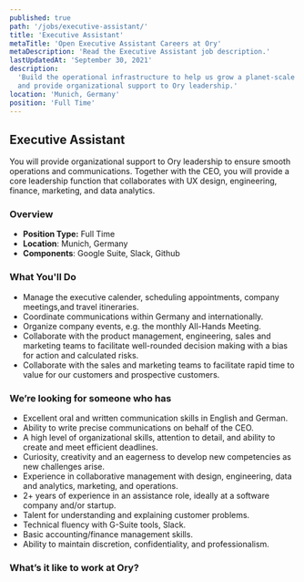 ```yaml
---
published: true
path: '/jobs/executive-assistant/'
title: 'Executive Assistant'
metaTitle: 'Open Executive Assistant Careers at Ory'
metaDescription: 'Read the Executive Assistant job description.'
lastUpdatedAt: 'September 30, 2021'
description:
  'Build the operational infrastructure to help us grow a planet-scale service
  and provide organizational support to Ory leadership.'
location: 'Munich, Germany'
position: 'Full Time'
---
```



## Executive Assistant

<About />

You will provide organizational support to Ory leadership to ensure smooth
operations and communications. Together with the CEO, you will provide a core
leadership function that collaborates with UX design, engineering, finance,
marketing, and data analytics.

### Overview

- **Position Type:** Full Time
- **Location**: Munich, Germany
- **Components**: Google Suite, Slack, Github

### What You'll Do

- Manage the executive calender, scheduling appointments, company meetings,and
  travel itineraries.
- Coordinate communications within Germany and internationally.
- Organize company events, e.g. the monthly All-Hands Meeting.
- Collaborate with the product management, engineering, sales and marketing
  teams to facilitate well-rounded decision making with a bias for action and
  calculated risks.
- Collaborate with the sales and marketing teams to facilitate rapid time to
  value for our customers and prospective customers.

### We’re looking for someone who has

- Excellent oral and written communication skills in English and German.
- Ability to write precise communications on behalf of the CEO.
- A high level of organizational skills, attention to detail, and ability to
  create and meet efficient deadlines.
- Curiosity, creativity and an eagerness to develop new competencies as new
  challenges arise.
- Experience in collaborative management with design, engineering, data and
  analytics, marketing, and operations.
- 2+ years of experience in an assistance role, ideally at a software company
  and/or startup.
- Talent for understanding and explaining customer problems.
- Technical fluency with G-Suite tools, Slack.
- Basic accounting/finance management skills.
- Ability to maintain discretion, confidentiality, and professionalism.

### What’s it like to work at Ory?

<WorkAtOry />
